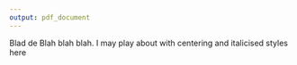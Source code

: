 ```yaml
---
output: pdf_document
---
```


Blad de Blah blah blah. I may play about with centering and italicised styles here
